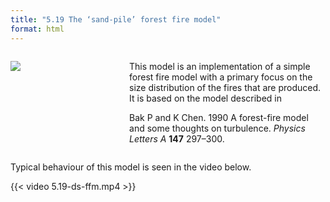 ```yaml
---
title: "5.19 The ‘sand-pile’ forest fire model"
format: html
---
```


:::: {.columns}
::: {.column width=35%}
[![](5.19-dsFFM.png){style="padding-right:10px;"}](5.19-ds-ffm.nlogox)
:::

::: {.column width=65%}
This model is an implementation of a simple forest fire model with a primary focus on the size distribution of the fires that are produced. It is based on the model described in

Bak P and K Chen. 1990 A forest-fire model and some thoughts on turbulence. _Physics Letters A_ **147** 297–300.
:::
::::

Typical behaviour of this model is seen in the video below.

{{< video 5.19-ds-ffm.mp4 >}}